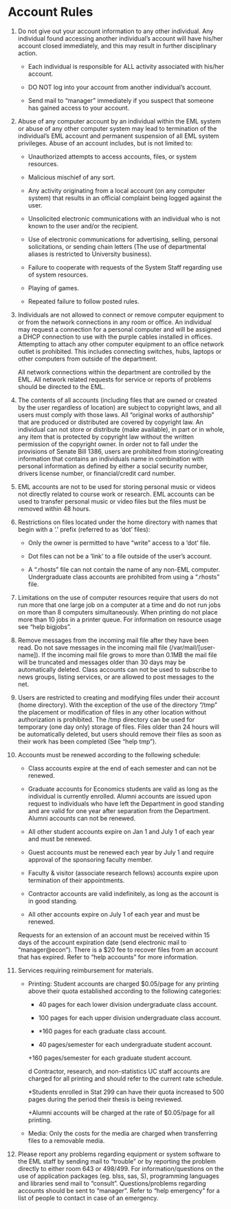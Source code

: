 # Account Rules

1.  Do not give out your account information to any other individual.
    Any individual found accessing another individual's account will
    have his/her account closed immediately, and this may result in
    further disciplinary action.

    -   Each individual is responsible for ALL activity associated with
        his/her account.

    -   DO NOT log into your account from another individual's account.

    -   Send mail to "manager" immediately if you suspect that someone
        has gained access to your account.

2.  Abuse of any computer account by an individual within the EML system
    or abuse of any other computer system may lead to termination of the
    individual's EML account and permanent suspension of all EML system
    privileges. Abuse of an account includes, but is not limited to:

    -   Unauthorized attempts to access accounts, files, or system
        resources.

    -   Malicious mischief of any sort.

    -   Any activity originating from a local account (on any computer
        system) that results in an official complaint being logged
        against the user.

    -   Unsolicited electronic communications with an individual who is
        not known to the user and/or the recipient.

    -   Use of electronic communications for advertising, selling,
        personal solicitations, or sending chain letters (The use of
        departmental aliases is restricted to University business).

    -   Failure to cooperate with requests of the System Staff regarding
        use of system resources.

    -   Playing of games.

    -   Repeated failure to follow posted rules.

3.  Individuals are not allowed to connect or remove computer equipment
    to or from the network connections in any room or office. An
    individual may request a connection for a personal computer and will
    be assigned a DHCP connection to use with the purple cables
    installed in offices. Attempting to attach any other computer
    equipment to an office network outlet is prohibited. This includes
    connecting switches, hubs, laptops or other computers from outside
    of the department.

    All network connections within the department are controlled by the
    EML. All network related requests for service or reports of problems
    should be directed to the EML.

4.  The contents of all accounts (including files that are owned or
    created by the user regardless of location) are subject to copyright
    laws, and all users must comply with those laws. All "original works
    of authorship" that are produced or distributed are covered by
    copyright law. An individual can not store or distribute (make
    available), in part or in whole, any item that is protected by
    copyright law without the written permission of the copyright owner.
    In order not to fall under the provisions of Senate Bill 1386, users
    are prohibited from storing/creating information that contains an
    individuals name in combination with personal information as defined
    by either a social security number, drivers license number, or
    financial/credit card number.

5.  EML accounts are not to be used for storing personal music or videos
    not directly related to course work or research. EML accounts can be
    used to transfer personal music or video files but the files must be
    removed within 48 hours.

6.  Restrictions on files located under the home directory with names
    that begin with a '.' prefix (referred to as 'dot' files):

    -   Only the owner is permitted to have "write" access to a 'dot'
        file.

    -   Dot files can not be a 'link' to a file outside of the user's
        account.

    -   A ".rhosts" file can not contain the name of any non-EML
        computer. Undergraduate class accounts are prohibited from using
        a ".rhosts" file.

7.  Limitations on the use of computer resources require that users do
    not run more that one large job on a computer at a time and do not
    run jobs on more than 8 computers simultaneously. When printing do
    not place more than 10 jobs in a printer queue. For information on
    resource usage see "help bigjobs".

8.  Remove messages from the incoming mail file after they have been
    read. Do not save messages in the incoming mail file
    (/var/mail/\[user-name\]). If the incoming mail file grows to more
    than 0.1MB the mail file will be truncated and messages older than
    30 days may be automatically deleted. Class accounts can not be used
    to subscribe to news groups, listing services, or are allowed to
    post messages to the net.

9.  Users are restricted to creating and modifying files under their
    account (home directory). With the exception of the use of the
    directory "/tmp" the placement or modification of files in any other
    location without authorization is prohibited. The /tmp directory can
    be used for temporary (one day only) storage of files. Files older
    than 24 hours will be automatically deleted, but users should remove
    their files as soon as their work has been completed (See "help
    tmp").

10. Accounts must be renewed according to the following schedule:

    -   Class accounts expire at the end of each semester and can not be
        renewed.

    -   Graduate accounts for Economics students are valid as long as
        the individual is currently enrolled. Alumni accounts are issued
        upon request to individuals who have left the Department in good
        standing and are valid for one year after separation from the
        Department. Alumni accounts can not be renewed.

    -   All other student accounts expire on Jan 1 and July 1 of each
        year and must be renewed.

    -   Guest accounts must be renewed each year by July 1 and require
        approval of the sponsoring faculty member.

    -   Faculty & visitor (associate research fellows) accounts expire
        upon termination of their appointments.

    -   Contractor accounts are valid indefinitely, as long as the
        account is in good standing.

    -   All other accounts expire on July 1 of each year and must be
        renewed.

    Requests for an extension of an account must be received within 15
    days of the account expiration date (send electronic mail to
    "manager@econ"). There is a $20 fee to recover files from an account
    that has expired. Refer to "help accounts" for more information.

11. Services requiring reimbursement for materials.

    -   Printing: Student accounts are charged $0.05/page for any
        printing above their quota established according to the
        following categories:

        -   40 pages for each lower division undergraduate class
            account.

        -   100 pages for each upper division undergraduate class
            account.

        -   \*160 pages for each graduate class account.

        -   40 pages/semester for each undergraduate student account.

        +160 pages/semester for each graduate student account.

        d Contractor, research, and non-statistics UC staff accounts are
        charged for all printing and should refer to the current rate
        schedule.

        \*Students enrolled in Stat 299 can have their quota increased
        to 500 pages during the period their thesis is being reviewed.

        +Alumni accounts will be charged at the rate of $0.05/page for
        all printing.

    -   Media: Only the costs for the media are charged when
        transferring files to a removable media.

12. Please report any problems regarding equipment or system software to
    the EML staff by sending mail to "trouble" or by reporting the
    problem directly to either room 643 or 498/499. For
    information/questions on the use of application packages (eg. blss,
    sas, S), programming languages and libraries send mail to "consult".
    Questions/problems regarding accounts should be sent to "manager".
    Refer to "help emergency" for a list of people to contact in case of
    an emergency. 
